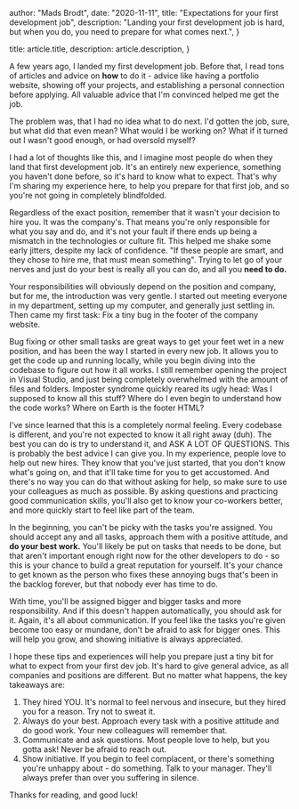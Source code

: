
  author: "Mads Brodt",
  date: "2020-11-11",
  title: "Expectations for your first development job",
  description:
    "Landing your first development job is hard, but when you do, you need to prepare for what comes next.",
}

  title: article.title,
  description: article.description,
}


A few years ago, I landed my first development job. Before that, I read tons of articles and advice on **how** to do it - advice like having a portfolio website, showing off your projects, and establishing a personal connection before applying. All valuable advice that I'm convinced helped me get the job.

The problem was, that I had no idea what to do next. I'd gotten the job, sure, but what did that even mean? What would I be working on? What if it turned out I wasn't good enough, or had oversold myself?

I had a lot of thoughts like this, and I imagine most people do when they land that first development job. It's an entirely new experience, something you haven't done before, so it's hard to know what to expect. That's why I'm sharing my experience here, to help you prepare for that first job, and so you're not going in completely blindfolded.

Regardless of the exact position, remember that it wasn't your decision to hire you. It was the company's. That means you're only responsible for what you say and do, and it's not your fault if there ends up being a mismatch in the technologies or culture fit. This helped me shake some early jitters, despite my lack of confidence. "If these people are smart, and they chose to hire me, that must mean something". Trying to let go of your nerves and just do your best is really all you can do, and all you **need to do.**

Your responsibilities will obviously depend on the position and company, but for me, the introduction was very gentle. I started out meeting everyone in my department, setting up my computer, and generally just settling in. Then came my first task: Fix a tiny bug in the footer of the company website.

Bug fixing or other small tasks are great ways to get your feet wet in a new position, and has been the way I started in every new job. It allows you to get the code up and running locally, while you begin diving into the codebase to figure out how it all works. I still remember opening the project in Visual Studio, and just being completely overwhelmed with the amount of files and folders. Imposter syndrome quickly reared its ugly head: Was I supposed to know all this stuff? Where do I even begin to understand how the code works? Where on Earth is the footer HTML?

I've since learned that this is a completely normal feeling. Every codebase is different, and you're not expected to know it all right away (duh). The best you can do is try to understand it, and ASK A LOT OF QUESTIONS. This is probably the best advice I can give you. In my experience, people love to help out new hires. They know that you've just started, that you don't know what's going on, and that it'll take time for you to get accustomed. And there's no way you can do that without asking for help, so make sure to use your colleagues as much as possible. By asking questions and practicing good communication skills, you'll also get to know your co-workers better, and more quickly start to feel like part of the team.

In the beginning, you can't be picky with the tasks you're assigned. You should accept any and all tasks, approach them with a positive attitude, and **do your best work.** You'll likely be put on tasks that needs to be done, but that aren't important enough right now for the other developers to do - so this is your chance to build a great reputation for yourself. It's your chance to get known as the person who fixes these annoying bugs that's been in the backlog forever, but that nobody ever has time to do.

With time, you'll be assigned bigger and bigger tasks and more responsibility. And if this doesn't happen automatically, you should ask for it. Again, it's all about communication. If you feel like the tasks you're given become too easy or mundane, don't be afraid to ask for bigger ones. This will help you grow, and showing initiative is always appreciated.

I hope these tips and experiences will help you prepare just a tiny bit for what to expect from your first dev job. It's hard to give general advice, as all companies and positions are different. But no matter what happens, the key takeaways are:

1. They hired YOU. It's normal to feel nervous and insecure, but they hired you for a reason. Try not to sweat it.
1. Always do your best. Approach every task with a positive attitude and do good work. Your new colleagues will remember that.
1. Communicate and ask questions. Most people love to help, but you gotta ask! Never be afraid to reach out.
1. Show initiative. If you begin to feel complacent, or there's something you're unhappy about - do something. Talk to your manager. They'll always prefer than over you suffering in silence.

Thanks for reading, and good luck!
